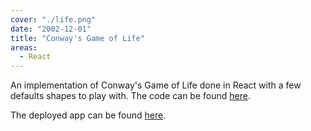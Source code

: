 ```yaml
---
cover: "./life.png"
date: "2002-12-01"
title: "Conway's Game of Life"
areas:
  - React
---
```


An implementation of Conway's Game of Life done in React with a few defaults shapes to play with.
The code can be found [here](https://github.com/tgreenhalgh/Conways-Life).

The deployed app can be found [here](https://conways-life.now.sh).